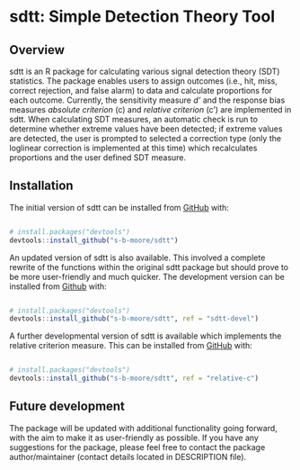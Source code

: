 # sdtt: Simple Detection Theory Tool

## Overview
sdtt is an R package for calculating various signal detection theory (SDT) statistics. The package enables users to assign outcomes (i.e., hit, miss, correct rejection, and false alarm) to data and calculate proportions for each outcome. Currently, the sensitivity measure *d'* and the response bias measures *absolute criterion* (c) and *relative criterion* (c') are implemented in sdtt. When calculating SDT measures, an automatic check is run to determine whether extreme values have been detected; if extreme values are detected, the user is prompted to selected a correction type (only the loglinear correction is implemented at this time) which recalculates proportions and the user defined SDT measure.

## Installation
The initial version of sdtt can be installed from [GitHub](github.com) with:

``` r

# install.packages("devtools")
devtools::install_github("s-b-moore/sdtt")
```

An updated version of sdtt is also available. This involved a complete rewrite of the functions within the original sdtt package but should prove to be more user-friendly and much quicker. The development version can be installed from [Github](github.com) with:

``` r

# install.packages("devtools")
devtools::install_github("s-b-moore/sdtt", ref = "sdtt-devel")
```

A further developmental version of sdtt is available which implements the relative criterion measure. This can be installed from [GitHub](github.com) with:

``` r

# install.packages("devtools")
devtools::install_github("s-b-moore/sdtt", ref = "relative-c")
```

## Future development
The package will be updated with additional functionality going forward, with the aim to make it as user-friendly as possible. If you have any suggestions for the package, please feel free to contact the package author/maintainer (contact details located in DESCRIPTION file).
